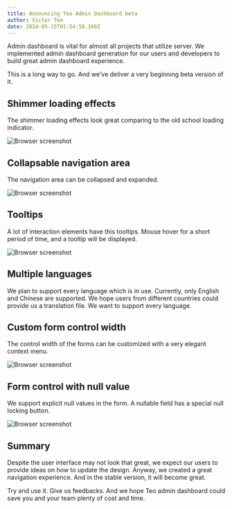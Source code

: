 ```yaml
---
title: Announcing Teo Admin Dashboard beta
author: Victor Teo
date: 2024-05-15T01:54:58.160Z
---
```



Admin dashboard is vital for almost all projects that utilize server. We 
implemented admin dashboard generation for our users and developers to build
great admin dashboard experience.

This is a long way to go. And we've deliver a very beginning beta version of it.

## Shimmer loading effects

The shimmer loading effects look great comparing to the old school loading 
indicator.

<Image alt="Browser screenshot" width={480} height={298} src="/images/blog/dashboard0.gif" />

## Collapsable navigation area

The navigation area can be collapsed and expanded.

<Image alt="Browser screenshot" width={480} height={298} src="/images/blog/dashboard3.gif" />

## Tooltips

A lot of interaction elements have this tooltips. Mouse hover for a short 
period of time, and a tooltip will be displayed.

<Image alt="Browser screenshot" width={480} height={298} src="/images/blog/dashboard4.gif" />

## Multiple languages

We plan to support every language which is in use. Currently, only English and 
Chinese are supported. We hope users from different countries could provide us 
a translation file. We want to support every language.

## Custom form control width

The control width of the forms can be customized with a very elegant context 
menu.

<Image alt="Browser screenshot" width={480} height={298} src="/images/blog/dashboard5.gif" />

## Form control with null value

We support explicit null values in the form. A nullable field has a special 
null locking button.

<Image alt="Browser screenshot" width={480} height={298} src="/images/blog/dashboard6.gif" />

## Summary

Despite the user interface may not look that great, we expect our users to 
provide ideas on how to update the design. Anyway, we created a great 
navigation experience. And in the stable version, it will become great.

Try and use it. Give us feedbacks. And we hope Teo admin dashboard could save 
you and your team plenty of cost and time.
